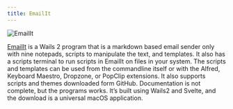 ```yaml
---
title: EmailIt
---
```


![EmailIt](../../../../assets/showcase-images/emailit.webp)

[EmailIt](https://github.com/raguay/EmailIt/) is a Wails 2 program that is a
markdown based email sender only with nine notepads, scripts to manipulate the
text, and templates. It also has a scripts terminal to run scripts in EmailIt on
files in your system. The scripts and templates can be used from the commandline
itself or with the Alfred, Keyboard Maestro, Dropzone, or PopClip extensions. It
also supports scripts and themes downloaded form GitHub. Documentation is not
complete, but the programs works. It’s built using Wails2 and Svelte, and the
download is a universal macOS application.
